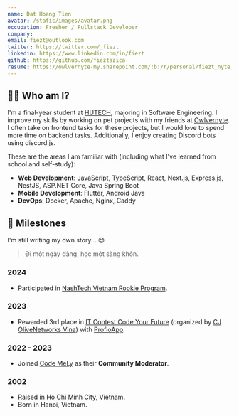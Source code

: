 ```yaml
---
name: Dat Hoang Tien
avatar: /static/images/avatar.png
occupation: Fresher / Fullstack Developer
company:
email: fiezt@outlook.com
twitter: https://twitter.com/_fiezt
linkedin: https://www.linkedin.com/in/fiezt
github: https://github.com/fieztazica
resume: https://owlvernyte-my.sharepoint.com/:b:/r/personal/fiezt_nyte_studio/Documents/CVs/cv-20240711.pdf?csf=1&web=1&e=HZfVL9
---
```


## 🙋‍♂️ Who am I?

I'm a final-year student at [HUTECH](https://www.hutech.edu.vn), majoring in Software Engineering. I improve my skills by working on pet projects with my friends at [Owlvernyte](https://github.com/Owlvernyte). I often take on frontend tasks for these projects, but I would love to spend more time on backend tasks. Additionally, I enjoy creating Discord bots using discord.js.

These are the areas I am familiar with (including what I've learned from school and self-study):

- **Web Development**: JavaScript, TypeScript, React, Next.js, Express.js, NestJS, ASP.NET Core, Java Spring Boot
- **Mobile Development**: Flutter, Android Java
- **DevOps**: Docker, Apache, Nginx, Caddy

## 🚗 Milestones

I'm still writing my own story... 😊

> Đi một ngày đàng, học một sàng khôn.

### 2024

- Participated in [NashTech Vietnam Rookie Program](https://careers.nashtechglobal.com/fresher-program/).

### 2023

- Rewarded 3rd place in [IT Contest Code Your Future](https://www.linkedin.com/posts/cj-olivenetworks-vina_itcontest-codeabryourabrfuture-cjvietnamhq-activity-7117777134567256067-CB5n) (organized by [CJ OliveNetworks Vina](https://www.linkedin.com/company/cj-olivenetworks-vina)) with [ProfioApp](https://github.com/HutechCJ/ProfioApp).

### 2022 - 2023

- Joined [Code MeLy](https://facebook.com/code.mely) as their **Community Moderator**.

### 2002

- Raised in Ho Chi Minh City, Vietnam.
- Born in Hanoi, Vietnam.
